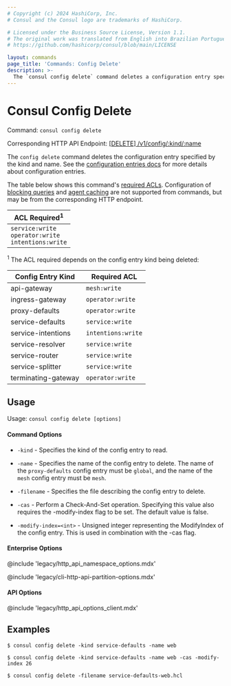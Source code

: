 ```yaml
---
# Copyright (c) 2024 HashiCorp, Inc.
# Consul and the Consul logo are trademarks of HashiCorp.

# Licensed under the Business Source License, Version 1.1.
# The original work was translated from English into Brazilian Portuguese.
# https://github.com/hashicorp/consul/blob/main/LICENSE

layout: commands
page_title: 'Commands: Config Delete'
description: >-
  The `consul config delete` command deletes a configuration entry specified by kind and name.
---
```


# Consul Config Delete

Command: `consul config delete`

Corresponding HTTP API Endpoint: [\[DELETE\] /v1/config/:kind/:name](/consul/api-docs/config#delete-configuration)

The `config delete` command deletes the configuration entry specified by the
kind and name. See the [configuration entries docs](/consul/docs/fundamentals/config-entry)
for more details about configuration entries.

The table below shows this command's [required ACLs](/consul/api-docs/api-structure#authentication). Configuration of
[blocking queries](/consul/api-docs/features/blocking) and [agent caching](/consul/api-docs/features/caching)
are not supported from commands, but may be from the corresponding HTTP endpoint.

| ACL Required<sup>1</sup>                                      |
| ------------------------------------------------------------- |
| `service:write`<br />`operator:write`<br />`intentions:write` |

<sup>1</sup> The ACL required depends on the config entry kind being deleted:

| Config Entry Kind   | Required ACL       |
| ------------------- | ------------------ |
| api-gateway         | `mesh:write`       |
| ingress-gateway     | `operator:write`   |
| proxy-defaults      | `operator:write`   |
| service-defaults    | `service:write`    |
| service-intentions  | `intentions:write` |
| service-resolver    | `service:write`    |
| service-router      | `service:write`    |
| service-splitter    | `service:write`    |
| terminating-gateway | `operator:write `  |

## Usage

Usage: `consul config delete [options]`

#### Command Options

- `-kind` - Specifies the kind of the config entry to read.

- `-name` - Specifies the name of the config entry to delete. The name of the
`proxy-defaults` config entry must be `global`, and the name of the `mesh`
config entry must be `mesh`.

- `-filename` - Specifies the file describing the config entry to delete.

- `-cas` - Perform a Check-And-Set operation. Specifying this value also
requires the -modify-index flag to be set. The default value is false.

- `-modify-index=<int>` - Unsigned integer representing the ModifyIndex of the
config entry. This is used in combination with the -cas flag.

#### Enterprise Options

@include 'legacy/http_api_namespace_options.mdx'

@include 'legacy/cli-http-api-partition-options.mdx'

#### API Options

@include 'legacy/http_api_options_client.mdx'

## Examples

    $ consul config delete -kind service-defaults -name web

    $ consul config delete -kind service-defaults -name web -cas -modify-index 26

    $ consul config delete -filename service-defaults-web.hcl
